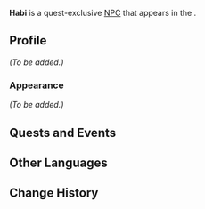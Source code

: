 {{Meta
|missing_NPC_profile  = yes
}}
{{Character Infobox
|type             = Quest NPC
|image            = NPC Habi.png
|region           = Sumeru
|location         = Sumeru
|affiliation      = 
|title            = 

|ancestry         = <!-- Clan/family -->
|father           = 
|mother           = 
|spouse           = 
|sibling          = 
|child            = 
|relative         = 

|voiceEN          = 
|voiceCN          = 
|voiceJP          = 
|dialoguereward   = 
}}
'''Habi''' is a quest-exclusive [[NPC]] that appears in the {{Quest|Jnagarbha Day}}.
<!--
==Location==
{{subst:#tag:gallery|
NPC Location {{subst:PAGENAME}}.png{{subst:!}}{{subst:PAGENAME}}'s location
NPC Location {{subst:PAGENAME}} Context.png{{subst:!}}Additional context
|captionalign=center
}}
-->
==Profile==
<!--Detailed story/lore information goes here.-->
''(To be added.)''

===Appearance===
<!--Keep appearance section short and concise. Limit to 2 paragraphs with 3-4 sentences each.-->
''(To be added.)''

==Quests and Events==
{{Quests and Events}}
<!--
==Idle Quotes==
{{Dialogue Start}}
: {{DIcon|Idle}} {{Tx}}
:: {{A|VO {{subst:PAGENAME}} 01.ogg}} "{{Tx}}"
{{Dialogue End}}

==Dialogue==
{{Dialogue Start}}
:'''{{subst:PAGENAME}}:'''
:{{DIcon}}
{{Dialogue End}}
<!--
==Event Dialogue==
===Event Name===
{{Dialogue Start}}
:'''{{subst:PAGENAME}}:'''
{{Dialogue End}}

==Trivia==
* 
-->
==Other Languages==
{{Other Languages
|default_hidden = 1
|en      = Habi
|zhs     = 哈比
|zhs_rm  = Hābǐ
|zht     = 哈比
|zht_rm  = Hābǐ
|ja      = ハビ
|ja_rm   = Habi
|ko      = 하비
|es      = Habi
|fr      = Habi
|ru      = Хаби
|th      = Habi
|vi      = Habi
|de      = Habi
|id      = Habi
|pt      = Habi
|tr      = Habi
|it      = Habi
}}

==Change History==
{{Change History|3.2}}
<!--
==References==
{{Reflist}}
-->
